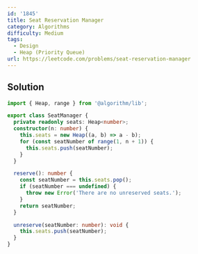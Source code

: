 ```yaml
---
id: '1845'
title: Seat Reservation Manager
category: Algorithms
difficulty: Medium
tags:
  - Design
  - Heap (Priority Queue)
url: https://leetcode.com/problems/seat-reservation-manager
---
```


## Solution

```typescript filename="solution.ts" copy
import { Heap, range } from '@algorithm/lib';

export class SeatManager {
  private readonly seats: Heap<number>;
  constructor(n: number) {
    this.seats = new Heap((a, b) => a - b);
    for (const seatNumber of range(1, n + 1)) {
      this.seats.push(seatNumber);
    }
  }

  reserve(): number {
    const seatNumber = this.seats.pop();
    if (seatNumber === undefined) {
      throw new Error('There are no unreserved seats.');
    }
    return seatNumber;
  }

  unreserve(seatNumber: number): void {
    this.seats.push(seatNumber);
  }
}
```
